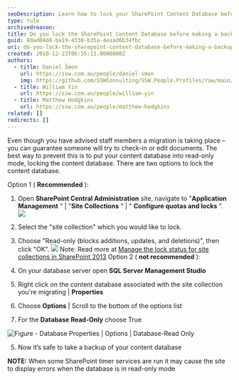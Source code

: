 ```yaml
---
seoDescription: Learn how to lock your SharePoint Content Database before making a backup and prevent unwanted edits or check-ins during migration.
type: rule
archivedreason:
title: Do you lock the SharePoint Content Database before making a backup?
guid: 8dad04d4-ba19-4338-b35a-4eaad6b34fbc
uri: do-you-lock-the-sharepoint-content-database-before-making-a-backup
created: 2010-12-23T06:55:11.0000000Z
authors:
  - title: Daniel Šmon
    url: https://ssw.com.au/people/daniel-smon
    img: https://github.com/SSWConsulting/SSW.People.Profiles/raw/main/Daniel-Smon/Images/Daniel-Smon-Profile.jpg
  - title: William Yin
    url: https://ssw.com.au/people/william-yin
  - title: Matthew Hodgkins
    url: https://ssw.com.au/people/matthew-hodgkins
related: []
redirects: []
---
```


Even though you have advised staff members a migration is taking place – you can guarantee someone will try to check-in or edit documents. The best way to prevent this is to put your content database into read-only mode, locking the content database.
There are two options to lock the content database.

Option 1 ( **Recommended** ):

1.  Open **SharePoint Central Administration** site, navigate to "**Application Management** " | "**Site Collections** " | " **Configure quotas and locks** ".
    ![](quotas-and-locks.jpg)
2.  Select the "site collection" which you would like to lock.

3.  Choose "Read-only (blocks additions, updates, and deletions)", then click "OK".
    ![](read-only-status.jpg) Note: Read more at [Manage the lock status for site collections in SharePoint 2013](https://technet.microsoft.com/en-us/library/cc263238%28v=office.15%29.aspx?f=255&MSPPError=-2147217396)
    Option 2 ( **not recommended** ):

4.  On your database server open **SQL Server Management Studio**

5.  Right click on the content database associated with the site collection you're migrating | **Properties**

6.  Choose **Options** | Scroll to the bottom of the options list

7.  For the **Database Read-Only** choose True

![Figure - Database Properties | Options | Database-Read Only](LocLSQLDB.jpg)

5.  Now it’s safe to take a backup of your content database

**NOTE:** When some SharePoint timer services are run it may cause the site to display errors when the database is in read-only mode